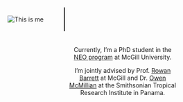 <head>
<meta name="viewport" content="width=device-width, initial-scale=1">
<style>
* {
    box-sizing: border-box;
}

/* Create two unequal columns that floats next to each other */
.column {
    float: left;
    padding: 5px;
}

.left {
  width: 34%;
  border-right: 2px solid black;
}

.right {
  padding-top: 75px;
  width: 66%;
  text-align: center;
}
.coltext {
  position: inherit;
  top: 50%;
  left: 50%;
  transform: translate(-50%, -50%);
}

/* Clear floats after the columns */
.row:after {
    content: "";
    display: table;
    clear: both;
}

/* Responsive layout - makes the two columns stack on top of each other instead of next to each other */
@media screen and (max-width: 600px) {
    .column {
        width: 100%;
    }
}

img {
    display: block;
    margin-left: auto;
    margin-right: auto;
}


</style>
</head>
<body>

<h1>  </h1>

<div class="row">
  <div class="column left">
  
  <img src="headshot.jpg" alt="This is me">
  
  
  </div>
  
  <div class="column right">
  
  
   Currently, I'm a PhD student in the [NEO program](https://www.mcgill.ca/neo/) at McGill University. 
   
   I'm jointly advised by Prof. [Rowan Barrett](https://barrettlab.ca) at McGill and Dr. [Owen McMillian](https://stri.si.edu/scientist/owen-mcmillan) at the Smithsonian Tropical Research Institute in Panama.
   
   [<i class="fa fa-envelope-o fa-2x"></i>](mailto:timothy.thurman@mail.mcgill.ca) [<i class="ai ai-google-scholar ai-2x"></i>](https://scholar.google.ca/citations?view_op=list_works&hl=en&user=j-5nTf8AAAAJ&gmla=AJsN-F5SygsvDuBt0TbYUPnoDe2NasrS9VGRzyAqxhbN-oYZxfOsS8GLpP-dD_D2MV0YsoGvc3YezfHZze647uicXefHMurOvZ0IZzFxjbC18RRpyWdXcP0TVW5vNvuqayPuUIa4gdw-) [<i class="fa fa-github fa-2x"></i>](https://github.com/tjthurman) [<i class="ai ai-researchgate ai-2x"></i>](https://www.researchgate.net/profile/Timothy_Thurman) [<i class="ai ai-orcid ai-2x"></i>](https://orcid.org/0000-0002-9602-6226)  
   
  </div>
  </div>
</body>



